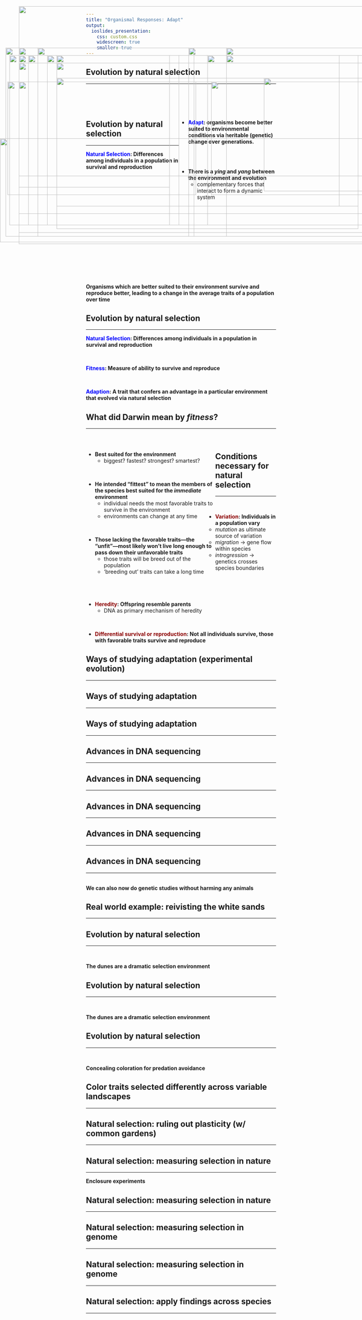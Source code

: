 ```yaml
---
title: "Organismal Responses: Adapt"
output: 
  ioslides_presentation:
    css: custom.css
    widescreen: true
    smaller: true
---
```


## Evolution by natural selection
<hr>
<br/>
<br/>
<br/>

<div style="float: right; width: 51%;">

- **<span style="color:blue">Adapt</span>: organisms become better suited to environmental conditions via heritable (genetic) change over generations.**

<br/>
<br/>

- **There is a *ying* and *yang* between the environment and evolution**
    + complementary forces that interact to form a dynamic system  

</div>

<IMG STYLE="position:absolute; TOP:160px; LEFT:15px; WIDTH:500px; HEIGHT:500px" SRC="images/evolutionchange.jpg">

## Evolution by natural selection
<hr>

**<span style="color:blue">Natural Selection</span>: Differences among individuals in a population in survival and reproduction**

<br/>
<br/>
<br/>
<br/>
<br/>
<br/>
<br/>
<br/>
<br/>
<br/>
<br/>
<br/>
<br/>
<br/>
<br/>
<br/>

**Organisms which are better suited to their environment survive and reproduce better, leading to a change in the average traits of a population over time**

<IMG STYLE="position:absolute; TOP:180px; LEFT:150px; WIDTH:750px; HEIGHT:400px" SRC="images/bugs.jpg">

## Evolution by natural selection
<hr>

**<span style="color:blue">Natural Selection</span>: Differences among individuals in a population in survival and reproduction**

<br/>

**<span style="color:blue">Fitness</span>: Measure of ability to survive and reproduce**

<br/>

**<span style="color:blue">Adaption</span>: A trait that confers an advantage in a particular environment that evolved via natural selection**

<IMG STYLE="position:absolute; TOP:400px; LEFT:0px; WIDTH:1100px; HEIGHT:275px" SRC="images/adaption.png">

## What did Darwin mean by *fitness*?
<hr>
<br/>

<div style="float: left; width: 68%;">

* **Best suited for the environment**
    + biggest?  fastest?  strongest? smartest?

<br/>

* **He intended "fittest" to mean the members of the species best suited for the *immediate* environment**
    + individual needs the most favorable traits to survive in the environment
    + environments can change at any time
    
<br/>

* **Those lacking the favorable traits—the "unfit"—most likely won't live long enough to pass down their unfavorable traits**
    + those traits will be breed out of the population
    + 'breeding out' traits can take a long time

</div>

<IMG STYLE="position:absolute; TOP:240px; LEFT:700px; WIDTH:350px; HEIGHT:300px" SRC="images/malaria.jpg">

## Conditions necessary for natural selection
<hr>
<br/>

* **<span style="color:darkred">Variation</span>: Individuals in a population vary **
    + *mutation* as ultimate source of variation
    + *migration* -> gene flow within species
    + *introgression* -> genetics crosses species boundaries

<br/>
<br/>
<br/>

* **<span style="color:darkred">Heredity</span>: Offspring resemble parents **
    + DNA as primary mechanism of heredity

<br/>

* **<span style="color:darkred">Differential survival or reproduction</span>: Not all individuals survive, those with favorable traits survive and reproduce**


<IMG STYLE="position:absolute; TOP:200px; LEFT:6000px; WIDTH:400px; HEIGHT:250px" SRC="images/ladybug.png">

## Ways of studying adaptation (experimental evolution)
<hr>

<IMG STYLE="position:absolute; TOP:180px; LEFT:50px; WIDTH:400px; HEIGHT:350px" SRC="images/lab2.png">

<IMG STYLE="position:absolute; TOP:160px; LEFT:500px; WIDTH:600px; HEIGHT:500px" SRC="images/lab6.jpg">

## Ways of studying adaptation
<hr>

<IMG STYLE="position:absolute; TOP:180px; LEFT:50px; WIDTH:400px; HEIGHT:350px" SRC="images/field.png">

<IMG STYLE="position:absolute; TOP:160px; LEFT:600px; WIDTH:400px; HEIGHT:500px" SRC="images/climb.jpg">

## Ways of studying adaptation
<hr>

<IMG STYLE="position:absolute; TOP:180px; LEFT:50px; WIDTH:400px; HEIGHT:350px" SRC="images/molecular.png">

<IMG STYLE="position:absolute; TOP:180px; LEFT:550px; WIDTH:450px; HEIGHT:450px" SRC="images/genomics.jpg">

## Advances in DNA sequencing
<hr>

<IMG STYLE="position:absolute; TOP:160px; LEFT:50px; WIDTH:950px; HEIGHT:500px" SRC="images/seq.png">

## Advances in DNA sequencing
<hr>

<IMG STYLE="position:absolute; TOP:160px; LEFT:50px; WIDTH:950px; HEIGHT:500px" SRC="images/seq2.png">

## Advances in DNA sequencing
<hr>

<IMG STYLE="position:absolute; TOP:160px; LEFT:50px; WIDTH:950px; HEIGHT:500px" SRC="images/seq3.png">

## Advances in DNA sequencing
<hr>

<IMG STYLE="position:absolute; TOP:160px; LEFT:50px; WIDTH:950px; HEIGHT:500px" SRC="images/seq4.png">

## Advances in DNA sequencing
<hr>
<br/>
**We can also now do genetic studies without harming any animals**

<IMG STYLE="position:absolute; TOP:200px; LEFT:150px; WIDTH:800px; HEIGHT:400px" SRC="images/harm.png">

## Real world example: reivisting the white sands
<hr>

<IMG STYLE="position:absolute; TOP:160px; LEFT:100px; WIDTH:900px; HEIGHT:500px" SRC="images/whitesands.png">

## Evolution by natural selection
<hr>
<br/>

**The dunes are a dramatic selection environment**

<IMG STYLE="position:absolute; TOP:240px; LEFT:150px; WIDTH:800px; HEIGHT:400px" SRC="images/dunes.jpg">

## Evolution by natural selection
<hr>
<br/>

**The dunes are a dramatic selection environment**

<IMG STYLE="position:absolute; TOP:250px; LEFT:50px; WIDTH:1000px; HEIGHT:250px" SRC="images/dunes2.png">

## Evolution by natural selection
<hr>
<br/>

**Concealing coloration for predation avoidance**

<IMG STYLE="position:absolute; TOP:250px; LEFT:20px; WIDTH:500px; HEIGHT:300px" SRC="images/lizards.jpg">

<IMG STYLE="position:absolute; TOP:250px; LEFT:560px; WIDTH:500px; HEIGHT:300px" SRC="images/lizards2.png">

## Color traits selected differently across variable landscapes
<hr>

<IMG STYLE="position:absolute; TOP:200px; LEFT:50px; WIDTH:1000px; HEIGHT:400px" SRC="images/lizardbird.png">

##

<IMG STYLE="position:absolute; TOP:50px; LEFT:50px; WIDTH:1000px; HEIGHT:600px" SRC="images/species.png">

## Natural selection: ruling out plasticity (w/ common gardens)
<hr>

<IMG STYLE="position:absolute; TOP:180px; LEFT:125px; WIDTH:350px; HEIGHT:450px" SRC="images/plastic.png">

<IMG STYLE="position:absolute; TOP:180px; LEFT:600px; WIDTH:350px; HEIGHT:450px" SRC="images/plastic2.png">

## Natural selection: measuring selection in nature
<hr>
**Enclosure experiments**

<IMG STYLE="position:absolute; TOP:180px; LEFT:50px; WIDTH:1000px; HEIGHT:500px" SRC="images/enclosure.png">

## Natural selection: measuring selection in nature
<hr>

<IMG STYLE="position:absolute; TOP:180px; LEFT:150px; WIDTH:300px; HEIGHT:450px" SRC="images/clay.png">

<IMG STYLE="position:absolute; TOP:180px; LEFT:550px; WIDTH:400px; HEIGHT:400px" SRC="images/mark.png">

## Natural selection: measuring selection in genome
<hr>

<IMG STYLE="position:absolute; TOP:180px; LEFT:25px; WIDTH:1100px; HEIGHT:450px" SRC="images/mutate.png">

## Natural selection: measuring selection in genome
<hr>

<IMG STYLE="position:absolute; TOP:180px; LEFT:75px; WIDTH:900px; HEIGHT:450px" SRC="images/mutate2.png">

<!-- ## Natural selection: measuring selection in genome -->
<!-- <hr> -->

<!-- <IMG STYLE="position:absolute; TOP:160px; LEFT:50px; WIDTH:900px; HEIGHT:500px" SRC="images/mutate3.png"> -->

## Natural selection: apply findings across species
<hr>

<IMG STYLE="position:absolute; TOP:160px; LEFT:100px; WIDTH:900px; HEIGHT:500px" SRC="images/species2.png">